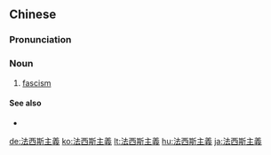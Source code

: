 {{also|法西斯主义}}
==Chinese==
{{zh-forms|s=法西斯主义|type=32}}

===Pronunciation===
{{zh-pron
|m=fǎxīsīzhǔyì
|c=faat3 sai1 si1 zyu2 ji6
|cat=n
}}

===Noun===
{{zh-noun}}

# [[fascism]]

====See also====
* {{zh-l|納粹主義}}

[[de:法西斯主義]]
[[ko:法西斯主義]]
[[lt:法西斯主義]]
[[hu:法西斯主義]]
[[ja:法西斯主義]]